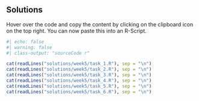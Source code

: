 ## Solutions

:::{.callout-tip}
Hover over the code and copy the content by clicking on the clipboard icon on the top right. You can now paste this into an R-Script.
:::

```r
#| echo: false
#| warning: false
#| class-output: "sourceCode r"

cat(readLines("solutions/week5/task_1.R"), sep = "\n")
cat(readLines("solutions/week5/task_2.R"), sep = "\n")
cat(readLines("solutions/week5/task_3.R"), sep = "\n")
cat(readLines("solutions/week5/task_4.R"), sep = "\n")
cat(readLines("solutions/week5/task_5.R"), sep = "\n")
cat(readLines("solutions/week5/task_6.R"), sep = "\n")
```
